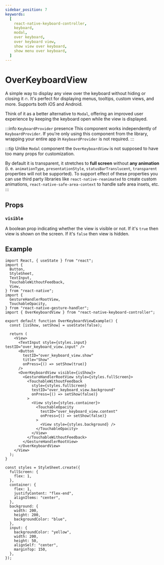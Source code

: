 ```yaml
---
sidebar_position: 7
keywords:
  [
    react-native-keyboard-controller,
    keyboard,
    modal,
    over keyboard,
    over keyboard view,
    show view over keyboard,
    show menu over keyboard,
  ]
---
```


# OverKeyboardView


<div style={{ display: "flex", justifyContent: "center", marginBottom: 20 }}>
  <Lottie
    className="lottie"
    animationData={lottie}
    style={{ width: 400, height: 400 }}
    loop
  />
</div>

A simple way to display any view over the keyboard without hiding or closing it 🔥. It's perfect for displaying menus, tooltips, custom views, and more. Supports both iOS and Android.

Think of it as a better alternative to `Modal`, offering an improved user experience by keeping the keyboard open while the view is displayed.

:::info `KeyboardProvider` presence
This component works independently of `KeyboardProvider`. If you're only using this component from the library, wrapping your entire app in `KeyboardProvider` is not required.
:::

:::tip
Unlike `Modal` component the `OverKeyboardView` is not supposed to have too many props for customization.

By default it is transparent, it stretches to **full screen** without **any animation** (i. e. `animationType`, `presentationStyle`, `statusBarTranslucent`, `transparent` properties will not be supported). To support effect of these properties you can use third party libraries like `react-native-reanimated` to create custom animations, `react-native-safe-area-context` to handle safe area insets, etc.
:::

## Props

### `visible`

A boolean prop indicating whether the view is visible or not. If it's `true` then view is shown on the screen. If it's `false` then view is hidden.

## Example

```tsx
import React, { useState } from "react";
import {
  Button,
  StyleSheet,
  TextInput,
  TouchableWithoutFeedback,
  View,
} from "react-native";
import {
  GestureHandlerRootView,
  TouchableOpacity,
} from "react-native-gesture-handler";
import { OverKeyboardView } from "react-native-keyboard-controller";

export default function OverKeyboardViewExample() {
  const [isShow, setShow] = useState(false);

  return (
    <View>
      <TextInput style={styles.input} testID="over_keyboard_view.input" />
      <Button
        testID="over_keyboard_view.show"
        title="Show"
        onPress={() => setShow(true)}
      />
      <OverKeyboardView visible={isShow}>
        <GestureHandlerRootView style={styles.fullScreen}>
          <TouchableWithoutFeedback
            style={styles.fullScreen}
            testID="over_keyboard_view.background"
            onPress={() => setShow(false)}
          >
            <View style={styles.container}>
              <TouchableOpacity
                testID="over_keyboard_view.content"
                onPress={() => setShow(false)}
              >
                <View style={styles.background} />
              </TouchableOpacity>
            </View>
          </TouchableWithoutFeedback>
        </GestureHandlerRootView>
      </OverKeyboardView>
    </View>
  );
}

const styles = StyleSheet.create({
  fullScreen: {
    flex: 1,
  },
  container: {
    flex: 1,
    justifyContent: "flex-end",
    alignItems: "center",
  },
  background: {
    width: 200,
    height: 200,
    backgroundColor: "blue",
  },
  input: {
    backgroundColor: "yellow",
    width: 200,
    height: 50,
    alignSelf: "center",
    marginTop: 150,
  },
});
```
